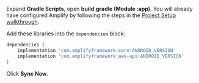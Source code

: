 Expand **Gradle Scripts**, open **build.gradle (Module :app)**. You will already have configured Amplify by following the steps in the [Project Setup walkthrough](/gen1/[platform]/start/project-setup/create-application/).

Add these libraries into the `dependencies` block:
```groovy
dependencies {
    implementation 'com.amplifyframework:core:ANDROID_VERSION'
    implementation 'com.amplifyframework:aws-api:ANDROID_VERSION'
}
```

Click **Sync Now**.
